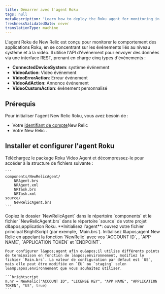 ```yaml
---
title: Démarrer avec l'agent Roku
tags: null
metaDescription: 'Learn how to deploy the Roku agent for monitoring in New Relic, including UI, copy/paste, and API options.'
freshnessValidatedDate: never
translationType: machine
---
```


L&apos;agent Roku de New Relic est conçu pour monitorer le comportement des applications Roku, en se concentrant sur les événements liés au niveau système et à la vidéo. Il utilise l&apos;API d&apos;événement pour envoyer des données via une interface REST, prenant en charge cinq types d&apos;événements :

* **ConnectedDeviceSystem**: système événement
* **VideoAction**: Vidéo événement
* **VideoErrorAction**: Erreur événement
* **VideoAdAction**: Annonce événement
* **VideoCustomAction**: événement personnalisé

## Prérequis

Pour initialiser l&apos;agent New Relic Roku, vous avez besoin de :

* Votre [identifiant de compte](/docs/accounts-partnerships/accounts/account-setup/account-id)New Relic
* Votre New Relic <InlinePopover type="licenseKey" />.

## Installer et configurer l&apos;agent Roku

<Steps>
  <Step>
    Téléchargez le package Roku Video Agent et décompressez-le pour accéder à la structure de fichiers suivante :

    ```
    components/NewRelicAgent/
        NRAgent.brs
        NRAgent.xml
        NRTask.brs
        NRTask.xml
    source/
        NewRelicAgent.brs
    ```
  </Step>

  <Step>
    Copiez le dossier `NewRelicAgent` dans le répertoire `components` et le fichier `NewRelicAgent.brs` dans le répertoire `source` de votre projet d&amp;apos;application Roku.
  </Step>

  <Step>
    **Initialisez l&apos;agent**: ouvrez votre fichier principal BrightScript (par exemple, `Main.brs`). Initialisez l&amp;apos;agent New Relic en appelant la fonction `NewRelic` avec vos `ACCOUNT ID`, <InlinePopover type="licenseKey" />, `APP NAME`, `APPLICATION TOKEN` et `ENDPOINT`.

    Pour configurer l&apos;agent afin qu&apos;il utilise différents points de terminaison en fonction de l&apos;environnement, modifiez le fichier `Main.brs`. La valeur de configuration par défaut est `US`, mais elle peut être modifiée en `EU` ou `staging` selon l&amp;apos;environnement que vous souhaitez utiliser.

    ```brightscript
    m.nr = NewRelic("ACCOUNT ID", "LICENSE KEY", "APP NAME", "APPLICATION TOKEN", "US", true)
    ```
  </Step>
</Steps>